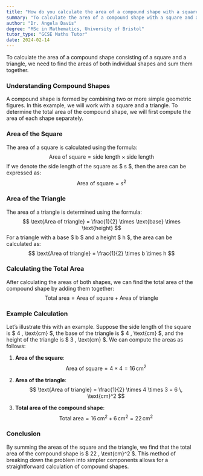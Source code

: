 ```yaml
---
title: "How do you calculate the area of a compound shape with a square and a triangle?"
summary: "To calculate the area of a compound shape with a square and a triangle, add the areas of both shapes."
author: "Dr. Angela Davis"
degree: "MSc in Mathematics, University of Bristol"
tutor_type: "GCSE Maths Tutor"
date: 2024-02-14
---
```


To calculate the area of a compound shape consisting of a square and a triangle, we need to find the areas of both individual shapes and sum them together.

### Understanding Compound Shapes
A compound shape is formed by combining two or more simple geometric figures. In this example, we will work with a square and a triangle. To determine the total area of the compound shape, we will first compute the area of each shape separately.

### Area of the Square
The area of a square is calculated using the formula:
$$
\text{Area of square} = \text{side length} \times \text{side length}
$$
If we denote the side length of the square as $ s $, then the area can be expressed as:
$$
\text{Area of square} = s^2
$$

### Area of the Triangle
The area of a triangle is determined using the formula:
$$
\text{Area of triangle} = \frac{1}{2} \times \text{base} \times \text{height}
$$
For a triangle with a base $ b $ and a height $ h $, the area can be calculated as:
$$
\text{Area of triangle} = \frac{1}{2} \times b \times h
$$

### Calculating the Total Area
After calculating the areas of both shapes, we can find the total area of the compound shape by adding them together:
$$
\text{Total area} = \text{Area of square} + \text{Area of triangle}
$$

### Example Calculation
Let’s illustrate this with an example. Suppose the side length of the square is $ 4 \, \text{cm} $, the base of the triangle is $ 4 \, \text{cm} $, and the height of the triangle is $ 3 \, \text{cm} $. We can compute the areas as follows:

1. **Area of the square**:
   $$
   \text{Area of square} = 4 \times 4 = 16 \, \text{cm}^2
   $$

2. **Area of the triangle**:
   $$
   \text{Area of triangle} = \frac{1}{2} \times 4 \times 3 = 6 \, \text{cm}^2
   $$

3. **Total area of the compound shape**:
   $$
   \text{Total area} = 16 \, \text{cm}^2 + 6 \, \text{cm}^2 = 22 \, \text{cm}^2
   $$

### Conclusion
By summing the areas of the square and the triangle, we find that the total area of the compound shape is $ 22 \, \text{cm}^2 $. This method of breaking down the problem into simpler components allows for a straightforward calculation of compound shapes.
    
